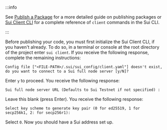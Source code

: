 :::info 

See [Publish a Package](/guides/developer/getting-started/hello-world.mdx) for a more detailed guide on publishing packages or [Sui Client CLI](/references/cli/client.mdx) for a complete reference of `client` commands in the Sui CLI.

:::

Before publishing your code, you must first initialize the Sui Client CLI, if you haven't already. To do so, in a terminal or console at the root directory of the project enter `sui client`. If you receive the following response, complete the remaining instructions:

```
Config file ["<FILE-PATH>/.sui/sui_config/client.yaml"] doesn't exist, do you want to connect to a Sui full node server [y/N]?
```

Enter `y` to proceed. You receive the following response:

```
Sui full node server URL (Defaults to Sui Testnet if not specified) :
```

Leave this blank (press Enter). You receive the following response:

```
Select key scheme to generate key pair (0 for ed25519, 1 for secp256k1, 2: for secp256r1):
```

Select `0`. Now you should have a Sui address set up.

